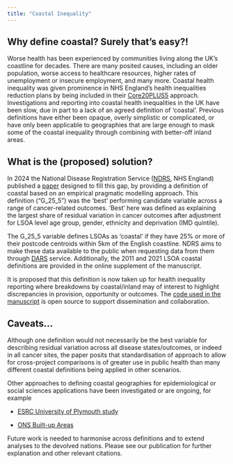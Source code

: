 ```yaml
---
title: "Coastal Inequality"
---
```


## Why define coastal? Surely that's easy?!

Worse health has been experienced by communities living along the UK's coastline for decades. There are many posited causes, including an older population, worse access to healthcare resources, higher rates of unemployment or insecure employment, and many more. Coastal health inequality was given prominence in NHS England's health inequalities reduction plans by being included in their [Core20PLUS5](https://www.england.nhs.uk/about/equality/equality-hub/national-healthcare-inequalities-improvement-programme/core20plus5/) approach. Investigations and reporting into coastal health inequalities in the UK have been slow, due in part to a lack of an agreed definition of 'coastal'. Previous definitions have either been opaque, overly simplistic or complicated, or have only been applicable to geographies that are large enough to mask some of the coastal inequality through combining with better-off inland areas.

## What is the (proposed) solution?

In 2024 the National Disease Registration Service ([NDRS](https://digital.nhs.uk/ndrs/our-work/ncras-work-programme), NHS England) published a [paper](https://doi.org/10.1136/bmjph-2024-001067) designed to fill this gap, by providing a definition of coastal based on an empirical pragmatic modelling approach. This definition ("G_25_5") was the 'best' performing candidate variable across a range of cancer-related outcomes. 'Best' here was defined as explaining the largest share of residual variation in cancer outcomes after adjustment for LSOA level age group, gender, ethnicity and deprivation (IMD quintile).

The G_25_5 variable defines LSOAs as 'coastal' if they have 25% or more of their postcode centroids within 5km of the English coastline. NDRS aims to make these data available to the public when requesting data from them through [DARS](https://digital.nhs.uk/services/data-access-request-service-dars) service. Additionally, the 2011 and 2021 LSOA coastal definitions are provided in the online supplement of the manuscript.

It is proposed that this definition is now taken up for health inequality reporting where breakdowns by coastal/inland may of interest to highlight discrepancies in provision, opportunity or outcomes. 
The [code used in the manuscript](https://github.com/DCEW/Coastal_BMJPH) is open source to support dissemination and collaboration.

## Caveats...

Although one definition would not necessarily be the best variable for describing residual variation across all disease states/outcomes, or indeed in all cancer sites, the paper posits that standardisation of approach to allow for cross-project comparisons is of greater use in public health than many different coastal definitions being applied in other scenarios.

Other approaches to defining coastal geographies for epidemiological or social sciences applications have been investigated or are ongoing, for example

-   [ESRC University of Plymouth study](https://www.plymouth.ac.uk/research/coastal-communities/towards-a-coastal-definition/esrc-funded-project)

-   [ONS Built-up Areas](https://www.ons.gov.uk/peoplepopulationandcommunity/housing/articles/townsandcitiescharacteristicsofbuiltupareasenglandandwales/census2021)

Future work is needed to harmonise across definitions and to extend analyses to the devolved nations. Please see our publication for further explanation and other relevant citations.
